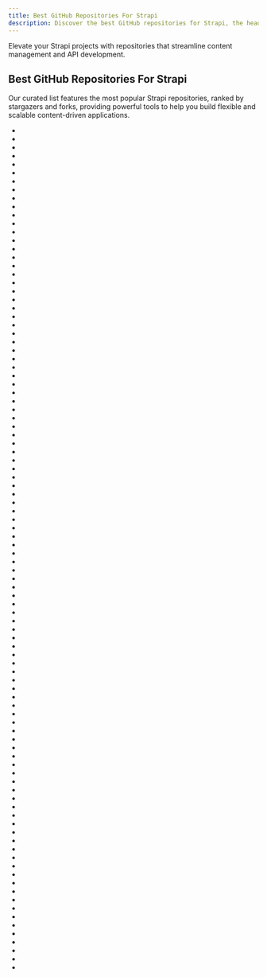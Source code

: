 ```yaml
---
title: Best GitHub Repositories For Strapi
description: Discover the best GitHub repositories for Strapi, the headless CMS built with JavaScript.
---
```

Elevate your Strapi projects with repositories that streamline content management and API development.

## Best GitHub Repositories For Strapi

Our curated list features the most popular Strapi repositories, ranked by stargazers and forks, providing powerful tools to help you build flexible and scalable content-driven applications.

- <Badge owner="strapi" repoName="strapi" stars="https://img.shields.io/github/stars/strapi/strapi?style=flat&logoSize=auto" forks="https://img.shields.io/github/forks/strapi/strapi?style=flat&logoSize=auto"/>
- <Badge owner="ly525" repoName="luban-h5" stars="https://img.shields.io/github/stars/ly525/luban-h5?style=flat&logoSize=auto" forks="https://img.shields.io/github/forks/ly525/luban-h5?style=flat&logoSize=auto"/>
- <Badge owner="strapi-community" repoName="awesome-strapi" stars="https://img.shields.io/github/stars/strapi-community/awesome-strapi?style=flat&logoSize=auto" forks="https://img.shields.io/github/forks/strapi-community/awesome-strapi?style=flat&logoSize=auto"/>
- <Badge owner="strapi" repoName="strapi-examples" stars="https://img.shields.io/github/stars/strapi/strapi-examples?style=flat&logoSize=auto" forks="https://img.shields.io/github/forks/strapi/strapi-examples?style=flat&logoSize=auto"/>
- <Badge owner="tldr-devops" repoName="startpack" stars="https://img.shields.io/github/stars/tldr-devops/startpack?style=flat&logoSize=auto" forks="https://img.shields.io/github/forks/tldr-devops/startpack?style=flat&logoSize=auto"/>
- <Badge owner="strapi" repoName="strapi-docker" stars="https://img.shields.io/github/stars/strapi/strapi-docker?style=flat&logoSize=auto" forks="https://img.shields.io/github/forks/strapi/strapi-docker?style=flat&logoSize=auto"/>
- <Badge owner="strapi" repoName="foodadvisor" stars="https://img.shields.io/github/stars/strapi/foodadvisor?style=flat&logoSize=auto" forks="https://img.shields.io/github/forks/strapi/foodadvisor?style=flat&logoSize=auto"/>
- <Badge owner="strapi" repoName="nextjs-corporate-starter" stars="https://img.shields.io/github/stars/strapi/nextjs-corporate-starter?style=flat&logoSize=auto" forks="https://img.shields.io/github/forks/strapi/nextjs-corporate-starter?style=flat&logoSize=auto"/>
- <Badge owner="strapi" repoName="documentation" stars="https://img.shields.io/github/stars/strapi/documentation?style=flat&logoSize=auto" forks="https://img.shields.io/github/forks/strapi/documentation?style=flat&logoSize=auto"/>
- <Badge owner="Azure-Samples" repoName="contoso-real-estate" stars="https://img.shields.io/github/stars/Azure-Samples/contoso-real-estate?style=flat&logoSize=auto" forks="https://img.shields.io/github/forks/Azure-Samples/contoso-real-estate?style=flat&logoSize=auto"/>
- <Badge owner="nuxt-modules" repoName="strapi" stars="https://img.shields.io/github/stars/nuxt-modules/strapi?style=flat&logoSize=auto" forks="https://img.shields.io/github/forks/nuxt-modules/strapi?style=flat&logoSize=auto"/>
- <Badge owner="strapi" repoName="community-content" stars="https://img.shields.io/github/stars/strapi/community-content?style=flat&logoSize=auto" forks="https://img.shields.io/github/forks/strapi/community-content?style=flat&logoSize=auto"/>
- <Badge owner="strapi-community" repoName="strapi-tool-dockerize" stars="https://img.shields.io/github/stars/strapi-community/strapi-tool-dockerize?style=flat&logoSize=auto" forks="https://img.shields.io/github/forks/strapi-community/strapi-tool-dockerize?style=flat&logoSize=auto"/>
- <Badge owner="strapi" repoName="buffet" stars="https://img.shields.io/github/stars/strapi/buffet?style=flat&logoSize=auto" forks="https://img.shields.io/github/forks/strapi/buffet?style=flat&logoSize=auto"/>
- <Badge owner="strapi" repoName="design-system" stars="https://img.shields.io/github/stars/strapi/design-system?style=flat&logoSize=auto" forks="https://img.shields.io/github/forks/strapi/design-system?style=flat&logoSize=auto"/>
- <Badge owner="VirtusLab-Open-Source" repoName="strapi-plugin-comments" stars="https://img.shields.io/github/stars/VirtusLab-Open-Source/strapi-plugin-comments?style=flat&logoSize=auto" forks="https://img.shields.io/github/forks/VirtusLab-Open-Source/strapi-plugin-comments?style=flat&logoSize=auto"/>
- <Badge owner="strapi" repoName="strapi-starter-next-blog" stars="https://img.shields.io/github/stars/strapi/strapi-starter-next-blog?style=flat&logoSize=auto" forks="https://img.shields.io/github/forks/strapi/strapi-starter-next-blog?style=flat&logoSize=auto"/>
- <Badge owner="gatsby-uc" repoName="gatsby-source-strapi" stars="https://img.shields.io/github/stars/gatsby-uc/gatsby-source-strapi?style=flat&logoSize=auto" forks="https://img.shields.io/github/forks/gatsby-uc/gatsby-source-strapi?style=flat&logoSize=auto"/>
- <Badge owner="strapi" repoName="strapi-starter-next-corporate" stars="https://img.shields.io/github/stars/strapi/strapi-starter-next-corporate?style=flat&logoSize=auto" forks="https://img.shields.io/github/forks/strapi/strapi-starter-next-corporate?style=flat&logoSize=auto"/>
- <Badge owner="alexzaganelli" repoName="strapi-plugin-email-designer" stars="https://img.shields.io/github/stars/alexzaganelli/strapi-plugin-email-designer?style=flat&logoSize=auto" forks="https://img.shields.io/github/forks/alexzaganelli/strapi-plugin-email-designer?style=flat&logoSize=auto"/>
- <Badge owner="strapi" repoName="starters-and-templates" stars="https://img.shields.io/github/stars/strapi/starters-and-templates?style=flat&logoSize=auto" forks="https://img.shields.io/github/forks/strapi/starters-and-templates?style=flat&logoSize=auto"/>
- <Badge owner="VirtusLab-Open-Source" repoName="strapi-plugin-navigation" stars="https://img.shields.io/github/stars/VirtusLab-Open-Source/strapi-plugin-navigation?style=flat&logoSize=auto" forks="https://img.shields.io/github/forks/VirtusLab-Open-Source/strapi-plugin-navigation?style=flat&logoSize=auto"/>
- <Badge owner="ghoshnirmalya" repoName="nextjs-strapi-boilerplate" stars="https://img.shields.io/github/stars/ghoshnirmalya/nextjs-strapi-boilerplate?style=flat&logoSize=auto" forks="https://img.shields.io/github/forks/ghoshnirmalya/nextjs-strapi-boilerplate?style=flat&logoSize=auto"/>
- <Badge owner="patrixr" repoName="strapi-middleware-cache" stars="https://img.shields.io/github/stars/patrixr/strapi-middleware-cache?style=flat&logoSize=auto" forks="https://img.shields.io/github/forks/patrixr/strapi-middleware-cache?style=flat&logoSize=auto"/>
- <Badge owner="strapi" repoName="strapi-sdk-javascript" stars="https://img.shields.io/github/stars/strapi/strapi-sdk-javascript?style=flat&logoSize=auto" forks="https://img.shields.io/github/forks/strapi/strapi-sdk-javascript?style=flat&logoSize=auto"/>
- <Badge owner="pluginpal" repoName="strapi-plugin-config-sync" stars="https://img.shields.io/github/stars/pluginpal/strapi-plugin-config-sync?style=flat&logoSize=auto" forks="https://img.shields.io/github/forks/pluginpal/strapi-plugin-config-sync?style=flat&logoSize=auto"/>
- <Badge owner="pluginpal" repoName="strapi-plugin-sitemap" stars="https://img.shields.io/github/stars/pluginpal/strapi-plugin-sitemap?style=flat&logoSize=auto" forks="https://img.shields.io/github/forks/pluginpal/strapi-plugin-sitemap?style=flat&logoSize=auto"/>
- <Badge owner="Roslovets-Inc" repoName="strapi-plugin-ckeditor5" stars="https://img.shields.io/github/stars/Roslovets-Inc/strapi-plugin-ckeditor5?style=flat&logoSize=auto" forks="https://img.shields.io/github/forks/Roslovets-Inc/strapi-plugin-ckeditor5?style=flat&logoSize=auto"/>
- <Badge owner="meilisearch" repoName="strapi-plugin-meilisearch" stars="https://img.shields.io/github/stars/meilisearch/strapi-plugin-meilisearch?style=flat&logoSize=auto" forks="https://img.shields.io/github/forks/meilisearch/strapi-plugin-meilisearch?style=flat&logoSize=auto"/>
- <Badge owner="strapi" repoName="strapi-starter-next-ecommerce" stars="https://img.shields.io/github/stars/strapi/strapi-starter-next-ecommerce?style=flat&logoSize=auto" forks="https://img.shields.io/github/forks/strapi/strapi-starter-next-ecommerce?style=flat&logoSize=auto"/>
- <Badge owner="strapi-community" repoName="strapi-provider-upload-google-cloud-storage" stars="https://img.shields.io/github/stars/strapi-community/strapi-provider-upload-google-cloud-storage?style=flat&logoSize=auto" forks="https://img.shields.io/github/forks/strapi-community/strapi-provider-upload-google-cloud-storage?style=flat&logoSize=auto"/>
- <Badge owner="61FINTECH" repoName="deploy-strapi-on-aws" stars="https://img.shields.io/github/stars/61FINTECH/deploy-strapi-on-aws?style=flat&logoSize=auto" forks="https://img.shields.io/github/forks/61FINTECH/deploy-strapi-on-aws?style=flat&logoSize=auto"/>
- <Badge owner="jurkian" repoName="react-bank" stars="https://img.shields.io/github/stars/jurkian/react-bank?style=flat&logoSize=auto" forks="https://img.shields.io/github/forks/jurkian/react-bank?style=flat&logoSize=auto"/>
- <Badge owner="strapi" repoName="strapi-starter-nuxt-blog" stars="https://img.shields.io/github/stars/strapi/strapi-starter-nuxt-blog?style=flat&logoSize=auto" forks="https://img.shields.io/github/forks/strapi/strapi-starter-nuxt-blog?style=flat&logoSize=auto"/>
- <Badge owner="strapi" repoName="strapi-starter-nuxt-e-commerce" stars="https://img.shields.io/github/stars/strapi/strapi-starter-nuxt-e-commerce?style=flat&logoSize=auto" forks="https://img.shields.io/github/forks/strapi/strapi-starter-nuxt-e-commerce?style=flat&logoSize=auto"/>
- <Badge owner="node-vision" repoName="strapi-plugin-entity-relationship-chart" stars="https://img.shields.io/github/stars/node-vision/strapi-plugin-entity-relationship-chart?style=flat&logoSize=auto" forks="https://img.shields.io/github/forks/node-vision/strapi-plugin-entity-relationship-chart?style=flat&logoSize=auto"/>
- <Badge owner="Baboo7" repoName="strapi-plugin-import-export-entries" stars="https://img.shields.io/github/stars/Baboo7/strapi-plugin-import-export-entries?style=flat&logoSize=auto" forks="https://img.shields.io/github/forks/Baboo7/strapi-plugin-import-export-entries?style=flat&logoSize=auto"/>
- <Badge owner="Barelydead" repoName="strapi-plugin-populate-deep" stars="https://img.shields.io/github/stars/Barelydead/strapi-plugin-populate-deep?style=flat&logoSize=auto" forks="https://img.shields.io/github/forks/Barelydead/strapi-plugin-populate-deep?style=flat&logoSize=auto"/>
- <Badge owner="melishev" repoName="strapi-plugin-react-editorjs" stars="https://img.shields.io/github/stars/melishev/strapi-plugin-react-editorjs?style=flat&logoSize=auto" forks="https://img.shields.io/github/forks/melishev/strapi-plugin-react-editorjs?style=flat&logoSize=auto"/>
- <Badge owner="lazurey" repoName="strapi-plugin-content-export-import" stars="https://img.shields.io/github/stars/lazurey/strapi-plugin-content-export-import?style=flat&logoSize=auto" forks="https://img.shields.io/github/forks/lazurey/strapi-plugin-content-export-import?style=flat&logoSize=auto"/>
- <Badge owner="arrowheadapps" repoName="strapi-connector-firestore" stars="https://img.shields.io/github/stars/arrowheadapps/strapi-connector-firestore?style=flat&logoSize=auto" forks="https://img.shields.io/github/forks/arrowheadapps/strapi-connector-firestore?style=flat&logoSize=auto"/>
- <Badge owner="murilosandiego" repoName="flutter-delivery-app" stars="https://img.shields.io/github/stars/murilosandiego/flutter-delivery-app?style=flat&logoSize=auto" forks="https://img.shields.io/github/forks/murilosandiego/flutter-delivery-app?style=flat&logoSize=auto"/>
- <Badge owner="TriPSs" repoName="nx-extend" stars="https://img.shields.io/github/stars/TriPSs/nx-extend?style=flat&logoSize=auto" forks="https://img.shields.io/github/forks/TriPSs/nx-extend?style=flat&logoSize=auto"/>
- <Badge owner="ShariqAnsari88" repoName="strapi-simple-one-client" stars="https://img.shields.io/github/stars/ShariqAnsari88/strapi-simple-one-client?style=flat&logoSize=auto" forks="https://img.shields.io/github/forks/ShariqAnsari88/strapi-simple-one-client?style=flat&logoSize=auto"/>
- <Badge owner="nicolashmln" repoName="strapi-plugin-responsive-image" stars="https://img.shields.io/github/stars/nicolashmln/strapi-plugin-responsive-image?style=flat&logoSize=auto" forks="https://img.shields.io/github/forks/nicolashmln/strapi-plugin-responsive-image?style=flat&logoSize=auto"/>
- <Badge owner="erikvullings" repoName="strapi-to-typescript" stars="https://img.shields.io/github/stars/erikvullings/strapi-to-typescript?style=flat&logoSize=auto" forks="https://img.shields.io/github/forks/erikvullings/strapi-to-typescript?style=flat&logoSize=auto"/>
- <Badge owner="strapi" repoName="blocks-react-renderer" stars="https://img.shields.io/github/stars/strapi/blocks-react-renderer?style=flat&logoSize=auto" forks="https://img.shields.io/github/forks/strapi/blocks-react-renderer?style=flat&logoSize=auto"/>
- <Badge owner="EdisonPeM" repoName="strapi-plugin-import-export-content" stars="https://img.shields.io/github/stars/EdisonPeM/strapi-plugin-import-export-content?style=flat&logoSize=auto" forks="https://img.shields.io/github/forks/EdisonPeM/strapi-plugin-import-export-content?style=flat&logoSize=auto"/>
- <Badge owner="Stun3R" repoName="strapi-sdk-js" stars="https://img.shields.io/github/stars/Stun3R/strapi-sdk-js?style=flat&logoSize=auto" forks="https://img.shields.io/github/forks/Stun3R/strapi-sdk-js?style=flat&logoSize=auto"/>
- <Badge owner="naskio" repoName="docker-strapi" stars="https://img.shields.io/github/stars/naskio/docker-strapi?style=flat&logoSize=auto" forks="https://img.shields.io/github/forks/naskio/docker-strapi?style=flat&logoSize=auto"/>
- <Badge owner="strapi" repoName="strapi-starter-gatsby-blog" stars="https://img.shields.io/github/stars/strapi/strapi-starter-gatsby-blog?style=flat&logoSize=auto" forks="https://img.shields.io/github/forks/strapi/strapi-starter-gatsby-blog?style=flat&logoSize=auto"/>
- <Badge owner="strapi-community" repoName="strapi-plugin-transformer" stars="https://img.shields.io/github/stars/strapi-community/strapi-plugin-transformer?style=flat&logoSize=auto" forks="https://img.shields.io/github/forks/strapi-community/strapi-plugin-transformer?style=flat&logoSize=auto"/>
- <Badge owner="solygambas" repoName="next-projects" stars="https://img.shields.io/github/stars/solygambas/next-projects?style=flat&logoSize=auto" forks="https://img.shields.io/github/forks/solygambas/next-projects?style=flat&logoSize=auto"/>
- <Badge owner="kriziu" repoName="shoes-ecommerce" stars="https://img.shields.io/github/stars/kriziu/shoes-ecommerce?style=flat&logoSize=auto" forks="https://img.shields.io/github/forks/kriziu/shoes-ecommerce?style=flat&logoSize=auto"/>
- <Badge owner="Prototypr" repoName="prototypr-frontend" stars="https://img.shields.io/github/stars/Prototypr/prototypr-frontend?style=flat&logoSize=auto" forks="https://img.shields.io/github/forks/Prototypr/prototypr-frontend?style=flat&logoSize=auto"/>
- <Badge owner="notum-cz" repoName="strapi-plugin-content-versioning" stars="https://img.shields.io/github/stars/notum-cz/strapi-plugin-content-versioning?style=flat&logoSize=auto" forks="https://img.shields.io/github/forks/notum-cz/strapi-plugin-content-versioning?style=flat&logoSize=auto"/>
- <Badge owner="ivandoric" repoName="Making-Websites-With-Next.js-And-Strapi" stars="https://img.shields.io/github/stars/ivandoric/Making-Websites-With-Next.js-And-Strapi?style=flat&logoSize=auto" forks="https://img.shields.io/github/forks/ivandoric/Making-Websites-With-Next.js-And-Strapi?style=flat&logoSize=auto"/>
- <Badge owner="nazirov91" repoName="ra-strapi-rest" stars="https://img.shields.io/github/stars/nazirov91/ra-strapi-rest?style=flat&logoSize=auto" forks="https://img.shields.io/github/forks/nazirov91/ra-strapi-rest?style=flat&logoSize=auto"/>
- <Badge owner="strapi-community" repoName="strapi-plugin-rest-cache" stars="https://img.shields.io/github/stars/strapi-community/strapi-plugin-rest-cache?style=flat&logoSize=auto" forks="https://img.shields.io/github/forks/strapi-community/strapi-plugin-rest-cache?style=flat&logoSize=auto"/>
- <Badge owner="strapi" repoName="strapi-starter-react-blog" stars="https://img.shields.io/github/stars/strapi/strapi-starter-react-blog?style=flat&logoSize=auto" forks="https://img.shields.io/github/forks/strapi/strapi-starter-react-blog?style=flat&logoSize=auto"/>
- <Badge owner="Elvincth" repoName="turbo-strapi-nextjs" stars="https://img.shields.io/github/stars/Elvincth/turbo-strapi-nextjs?style=flat&logoSize=auto" forks="https://img.shields.io/github/forks/Elvincth/turbo-strapi-nextjs?style=flat&logoSize=auto"/>
- <Badge owner="strapi" repoName="strapi-next-14-dashboard-demo" stars="https://img.shields.io/github/stars/strapi/strapi-next-14-dashboard-demo?style=flat&logoSize=auto" forks="https://img.shields.io/github/forks/strapi/strapi-next-14-dashboard-demo?style=flat&logoSize=auto"/>
- <Badge owner="mattmilburn" repoName="strapi-plugin-menus" stars="https://img.shields.io/github/stars/mattmilburn/strapi-plugin-menus?style=flat&logoSize=auto" forks="https://img.shields.io/github/forks/mattmilburn/strapi-plugin-menus?style=flat&logoSize=auto"/>
- <Badge owner="bradtraversy" repoName="dj-events-backend" stars="https://img.shields.io/github/stars/bradtraversy/dj-events-backend?style=flat&logoSize=auto" forks="https://img.shields.io/github/forks/bradtraversy/dj-events-backend?style=flat&logoSize=auto"/>
- <Badge owner="jbeuckm" repoName="strapi-plugin-import-content" stars="https://img.shields.io/github/stars/jbeuckm/strapi-plugin-import-content?style=flat&logoSize=auto" forks="https://img.shields.io/github/forks/jbeuckm/strapi-plugin-import-content?style=flat&logoSize=auto"/>
- <Badge owner="mattmilburn" repoName="strapi-plugin-preview-button" stars="https://img.shields.io/github/stars/mattmilburn/strapi-plugin-preview-button?style=flat&logoSize=auto" forks="https://img.shields.io/github/forks/mattmilburn/strapi-plugin-preview-button?style=flat&logoSize=auto"/>
- <Badge owner="strapi" repoName="strapi-legacy-gatsby-blog" stars="https://img.shields.io/github/stars/strapi/strapi-legacy-gatsby-blog?style=flat&logoSize=auto" forks="https://img.shields.io/github/forks/strapi/strapi-legacy-gatsby-blog?style=flat&logoSize=auto"/>
- <Badge owner="ryanbelke" repoName="strapi-next" stars="https://img.shields.io/github/stars/ryanbelke/strapi-next?style=flat&logoSize=auto" forks="https://img.shields.io/github/forks/ryanbelke/strapi-next?style=flat&logoSize=auto"/>
- <Badge owner="iamshaunjp" repoName="Strapi-Crash-Course" stars="https://img.shields.io/github/stars/iamshaunjp/Strapi-Crash-Course?style=flat&logoSize=auto" forks="https://img.shields.io/github/forks/iamshaunjp/Strapi-Crash-Course?style=flat&logoSize=auto"/>
- <Badge owner="nshenderov" repoName="strapi-plugin-ckeditor" stars="https://img.shields.io/github/stars/nshenderov/strapi-plugin-ckeditor?style=flat&logoSize=auto" forks="https://img.shields.io/github/forks/nshenderov/strapi-plugin-ckeditor?style=flat&logoSize=auto"/>
- <Badge owner="strapi" repoName="strapi-legacy-blog" stars="https://img.shields.io/github/stars/strapi/strapi-legacy-blog?style=flat&logoSize=auto" forks="https://img.shields.io/github/forks/strapi/strapi-legacy-blog?style=flat&logoSize=auto"/>
- <Badge owner="john-smilga" repoName="starter-project-gatsby-strapi-portfolio-2020" stars="https://img.shields.io/github/stars/john-smilga/starter-project-gatsby-strapi-portfolio-2020?style=flat&logoSize=auto" forks="https://img.shields.io/github/forks/john-smilga/starter-project-gatsby-strapi-portfolio-2020?style=flat&logoSize=auto"/>
- <Badge owner="strapi" repoName="strapi-heroku-template" stars="https://img.shields.io/github/stars/strapi/strapi-heroku-template?style=flat&logoSize=auto" forks="https://img.shields.io/github/forks/strapi/strapi-heroku-template?style=flat&logoSize=auto"/>
- <Badge owner="strapi" repoName="strapi-plugin-seo" stars="https://img.shields.io/github/stars/strapi/strapi-plugin-seo?style=flat&logoSize=auto" forks="https://img.shields.io/github/forks/strapi/strapi-plugin-seo?style=flat&logoSize=auto"/>
- <Badge owner="GalloDaSballo" repoName="The-Complete-Strapi-Developer" stars="https://img.shields.io/github/stars/GalloDaSballo/The-Complete-Strapi-Developer?style=flat&logoSize=auto" forks="https://img.shields.io/github/forks/GalloDaSballo/The-Complete-Strapi-Developer?style=flat&logoSize=auto"/>
- <Badge owner="yasudacloud" repoName="strapi-plugin-sso" stars="https://img.shields.io/github/stars/yasudacloud/strapi-plugin-sso?style=flat&logoSize=auto" forks="https://img.shields.io/github/forks/yasudacloud/strapi-plugin-sso?style=flat&logoSize=auto"/>
- <Badge owner="strapi" repoName="strapi-template-corporate" stars="https://img.shields.io/github/stars/strapi/strapi-template-corporate?style=flat&logoSize=auto" forks="https://img.shields.io/github/forks/strapi/strapi-template-corporate?style=flat&logoSize=auto"/>
- <Badge owner="satnaing" repoName="next-bookstore" stars="https://img.shields.io/github/stars/satnaing/next-bookstore?style=flat&logoSize=auto" forks="https://img.shields.io/github/forks/satnaing/next-bookstore?style=flat&logoSize=auto"/>
- <Badge owner="buraste" repoName="strapi-nextjs-docker-boilerplate" stars="https://img.shields.io/github/stars/buraste/strapi-nextjs-docker-boilerplate?style=flat&logoSize=auto" forks="https://img.shields.io/github/forks/buraste/strapi-nextjs-docker-boilerplate?style=flat&logoSize=auto"/>
- <Badge owner="zreecespieces" repoName="jamstack-ecommerce-course" stars="https://img.shields.io/github/stars/zreecespieces/jamstack-ecommerce-course?style=flat&logoSize=auto" forks="https://img.shields.io/github/forks/zreecespieces/jamstack-ecommerce-course?style=flat&logoSize=auto"/>
- <Badge owner="strapi" repoName="LaunchPad" stars="https://img.shields.io/github/stars/strapi/LaunchPad?style=flat&logoSize=auto" forks="https://img.shields.io/github/forks/strapi/LaunchPad?style=flat&logoSize=auto"/>
- <Badge owner="kucherenko" repoName="strapi-plugin-passwordless" stars="https://img.shields.io/github/stars/kucherenko/strapi-plugin-passwordless?style=flat&logoSize=auto" forks="https://img.shields.io/github/forks/kucherenko/strapi-plugin-passwordless?style=flat&logoSize=auto"/>
- <Badge owner="MattieBelt" repoName="strapi-hook-algolia" stars="https://img.shields.io/github/stars/MattieBelt/strapi-hook-algolia?style=flat&logoSize=auto" forks="https://img.shields.io/github/forks/MattieBelt/strapi-hook-algolia?style=flat&logoSize=auto"/>
- <Badge owner="developedbyed" repoName="styled-frontend" stars="https://img.shields.io/github/stars/developedbyed/styled-frontend?style=flat&logoSize=auto" forks="https://img.shields.io/github/forks/developedbyed/styled-frontend?style=flat&logoSize=auto"/>
- <Badge owner="nicolashmln" repoName="strapi-plugin-oembed" stars="https://img.shields.io/github/stars/nicolashmln/strapi-plugin-oembed?style=flat&logoSize=auto" forks="https://img.shields.io/github/forks/nicolashmln/strapi-plugin-oembed?style=flat&logoSize=auto"/>
- <Badge owner="CodeWithHarry" repoName="myshop-strapi-ecommerce" stars="https://img.shields.io/github/stars/CodeWithHarry/myshop-strapi-ecommerce?style=flat&logoSize=auto" forks="https://img.shields.io/github/forks/CodeWithHarry/myshop-strapi-ecommerce?style=flat&logoSize=auto"/>
- <Badge owner="ijsto" repoName="strapi-plugin-migrate" stars="https://img.shields.io/github/stars/ijsto/strapi-plugin-migrate?style=flat&logoSize=auto" forks="https://img.shields.io/github/forks/ijsto/strapi-plugin-migrate?style=flat&logoSize=auto"/>
- <Badge owner="jakeFeldman" repoName="strapi-provider-upload-azure-storage" stars="https://img.shields.io/github/stars/jakeFeldman/strapi-provider-upload-azure-storage?style=flat&logoSize=auto" forks="https://img.shields.io/github/forks/jakeFeldman/strapi-provider-upload-azure-storage?style=flat&logoSize=auto"/>
- <Badge owner="snipcart" repoName="strapi-react-snipcart" stars="https://img.shields.io/github/stars/snipcart/strapi-react-snipcart?style=flat&logoSize=auto" forks="https://img.shields.io/github/forks/snipcart/strapi-react-snipcart?style=flat&logoSize=auto"/>
- <Badge owner="VirtusLab-Open-Source" repoName="strapi-molecules" stars="https://img.shields.io/github/stars/VirtusLab-Open-Source/strapi-molecules?style=flat&logoSize=auto" forks="https://img.shields.io/github/forks/VirtusLab-Open-Source/strapi-molecules?style=flat&logoSize=auto"/>
- <Badge owner="ckeditor" repoName="strapi-plugin-ckeditor" stars="https://img.shields.io/github/stars/ckeditor/strapi-plugin-ckeditor?style=flat&logoSize=auto" forks="https://img.shields.io/github/forks/ckeditor/strapi-plugin-ckeditor?style=flat&logoSize=auto"/>
- <Badge owner="SGFGOV" repoName="medusa-strapi-repo" stars="https://img.shields.io/github/stars/SGFGOV/medusa-strapi-repo?style=flat&logoSize=auto" forks="https://img.shields.io/github/forks/SGFGOV/medusa-strapi-repo?style=flat&logoSize=auto"/>
- <Badge owner="strapi" repoName="rfcs" stars="https://img.shields.io/github/stars/strapi/rfcs?style=flat&logoSize=auto" forks="https://img.shields.io/github/forks/strapi/rfcs?style=flat&logoSize=auto"/>
- <Badge owner="DomDew" repoName="strapi-plugin-fuzzy-search" stars="https://img.shields.io/github/stars/DomDew/strapi-plugin-fuzzy-search?style=flat&logoSize=auto" forks="https://img.shields.io/github/forks/DomDew/strapi-plugin-fuzzy-search?style=flat&logoSize=auto"/>
- <Badge owner="GalloDaSballo" repoName="Next-Ecommerce-Backend" stars="https://img.shields.io/github/stars/GalloDaSballo/Next-Ecommerce-Backend?style=flat&logoSize=auto" forks="https://img.shields.io/github/forks/GalloDaSballo/Next-Ecommerce-Backend?style=flat&logoSize=auto"/>
- <Badge owner="strapi" repoName="strapi-starter-angular-blog" stars="https://img.shields.io/github/stars/strapi/strapi-starter-angular-blog?style=flat&logoSize=auto" forks="https://img.shields.io/github/forks/strapi/strapi-starter-angular-blog?style=flat&logoSize=auto"/>
- <Badge owner="manishkatyan" repoName="strapi-stripe" stars="https://img.shields.io/github/stars/manishkatyan/strapi-stripe?style=flat&logoSize=auto" forks="https://img.shields.io/github/forks/manishkatyan/strapi-stripe?style=flat&logoSize=auto"/>
- <Badge owner="seanrioux" repoName="strapi-okr-api" stars="https://img.shields.io/github/stars/seanrioux/strapi-okr-api?style=flat&logoSize=auto" forks="https://img.shields.io/github/forks/seanrioux/strapi-okr-api?style=flat&logoSize=auto"/>
- <Badge owner="TheSpaceDevs" repoName="spaceflightnewsapi" stars="https://img.shields.io/github/stars/TheSpaceDevs/spaceflightnewsapi?style=flat&logoSize=auto" forks="https://img.shields.io/github/forks/TheSpaceDevs/spaceflightnewsapi?style=flat&logoSize=auto"/>
- <Badge owner="strapi-community" repoName="strapi-plugin-local-image-sharp" stars="https://img.shields.io/github/stars/strapi-community/strapi-plugin-local-image-sharp?style=flat&logoSize=auto" forks="https://img.shields.io/github/forks/strapi-community/strapi-plugin-local-image-sharp?style=flat&logoSize=auto"/>
